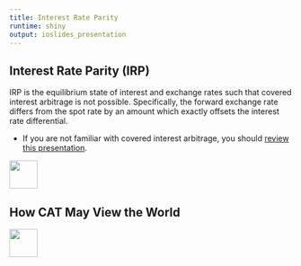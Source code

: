 ```yaml
---
title: Interest Rate Parity
runtime: shiny
output: ioslides_presentation
---
```


## Interest Rate Parity (IRP)

IRP is the equilibrium state of interest and exchange rates such that covered interest arbitrage is not possible.  Specifically, the forward exchange rate differs from the spot rate by an amount which exactly offsets the interest rate differential.

-  If you are not familiar with covered interest arbitrage, you should [review this presentation](http://www.5minutefinance.org/concepts/foreign-exchange-arbitrage).

<div class="MIfooter"><img src="mi.png" style="height:50px;"></div> 





## How CAT May View the World

<!-- app of expected currency depreciation by country -->


<div class="MIfooter"><img src="mi.png" style="height:50px;"></div> 

